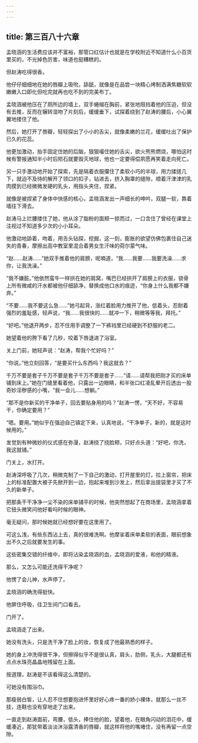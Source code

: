 ```yaml
---
---
---
```

title: 第三百八十六章
---




孟晓涵的生活费应该并不富裕，那管口红估计也就是在学校附近不知道什么小百货里买的，不光掉色厉害，味道也挺糟糕的。

但赵涛吃得很香。

他仔仔细细地在她的唇瓣上吸吮，舔舐，就像是在品尝一块精心烤制洒满焦糖软软嫩嫩入口即化但吃完就再也吃不到的完美布丁。

孟晓涵被他压在了厕所边的墙上，双手蜷缩在胸前，紧张地阻挡着他的压迫，但没有去推，反而在辗转湿吻了片刻后，缓缓垂下，试探着绕到了赵涛的腰后，小心翼翼地搂住了他。

然后，她打开了唇瓣，轻轻探出了小小的舌尖，就像柔嫩的兰花，缓缓吐出了保护已久的花蕊。

他更加激动，抬手固定住她的后脑，狠狠嘬住她的舌尖，欲火熊熊燃烧，哪怕这时候有警报通知半小时后陨石就要毁灭地球，他也一定要得偿夙愿再笑着走向死亡。

另一只手激动地开始了探索，先是隔着衣服攥住了柔软小巧的半球，用力揉搓几下，就迫不及待的解开了领口的扣子，钻进去，挤入胸罩的缝隙，顺着汗津津的乳肉摸到已经微微发硬的乳头，用指头夹住，捏紧。

就像是被捏紧了身体中快感的核心，孟晓涵发出一声细长的呻吟，双腿一软，靠着墙往下滑去。

赵涛马上拦腰搂住了她，他从涂了脂粉的面颊一掠而过，一口含住了曾经在课堂上注视过不知道多少次的小小耳朵。

他激动地舔着，吻着，用舌头钻探，挖掘，这一刻，膨胀的欲望仿佛包裹住自己迷失的青春，摩擦出高中教室里混合着男女生汗味的荷尔蒙气味。

“赵……赵涛……”她双手推着他的肩膀，呢喃道，“我……我要……我要洗澡……求你，让我洗澡。”

“我不嫌脏。”他依然蛮牛一样拱在她的肩窝，嘴巴已经拱开了肩膀上的衣服，锁骨上所有微咸的汗水都被他仔细舔净，替换成他口水的痕迹，“你身上什么我都不嫌弃。”

“不要……我不要这么急……”她弓起背，涨红着脸用力推开了他，低着头，忍耐着强烈的羞耻感，轻声说，“我……我很快的……就冲一下，稍微等等我，拜托。”

“好吧。”他退开两步，忍不住用手调整了一下裤裆里已经硬到不舒服的老二。

她望着他的胯下看了几秒，咬着下唇退进了浴室。

关上门前，她轻声说：“赵涛，帮我个忙好吗？”

“你说。”他立刻回答，“是要买什么东西吗？我这就去？”

千万不要是套子千万不要是套子千万不要是套子……“请……请帮我把刚才买的床单铺到床上。”她在门缝里看着他，只露出一边眼睛，和半张口红凌乱晕开后透出一股奇妙淫秽感的小嘴，“我一会儿……想躺。”

“那不是你新买的干净单子，回去要贴身用的吗？”赵涛一愣，“天不好，不容易干，你确定要用？”

“嗯。要用。”她似乎在强迫自己镇定下来，认真地说，“干净单子，新的，就是这时候用的。”

发觉到有种微妙的仪式感在弥漫，赵涛挠了挠脸颊，只好点头道：“好吧，你洗，我这就铺。”

门关上，水打开。

赵涛深呼吸了几次，稍微克制了一下自己的激动，打开屋里的灯，拉上窗帘，把床上的标准配置大被子先掀开到一边，抱起来堆到沙发上，然后拿出提袋里才买了不久的新单子。

把那条干干净净一尘不染的床单铺平的时候，他突然想起了在商场里，孟晓涵拿着它扭头微笑问他好看吗时候的眼神。

毫无疑问，那时候她就已经想好要在这里用了。

可这么浅，有些东西沾上去，真的很难洗啊。他摩挲着床单柔软的表面，眼前想象出不久之后就要发生的事。

这些密集交错的纤维中，即将沾染孟晓涵的血，孟晓涵的爱液，和他的精液。

那么，又怎么可能还洗得干净呢？

他愣了会儿神，水声停了。

孟晓涵的确洗得挺快。

他屏住呼吸，往卫生间门口看去。

门开了。

孟晓涵走了出来。

她没有洗头，只是洗干净了脸上的妆，恢复成了他最熟悉的样子。

她的身上冲洗得很干净，但擦得似乎不是很认真，肩头，肋侧，乳头，大腿都还有点点水珠亮晶晶地残留在上面。

按道理，赵涛是不该看得这么清楚的。

可她没有围浴巾。

那瘦弱白皙，让人忍不住想要抱进怀里好好心疼一番的娇小裸体，就那么一丝不挂，连鞋也没有穿地走了出来。

一直走到赵涛面前，弯腰，低头，捧住他的脸，望着他，在眼角闪动的泪花中，缓缓凑近，那犹带着淡淡沐浴露清香的唇瓣，就这样将他的嘴堵住，没有再留一点空隙。